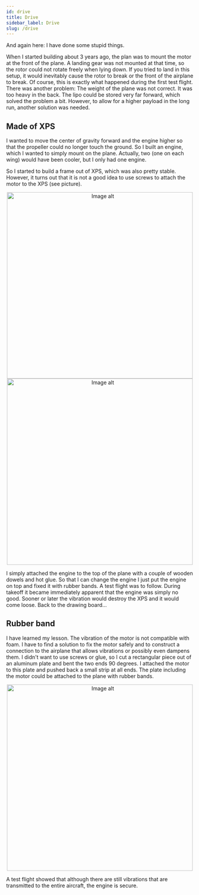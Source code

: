 ```yaml
---
id: drive
title: Drive
sidebar_label: Drive
slug: /drive
---
```

And again here: I have done some stupid things. 


When I started building about 3 years ago, the plan was to mount the motor at the front of the plane. A landing gear was not mounted at that time, so the rotor could not rotate freely when lying down. If you tried to land in this setup, it would inevitably cause the rotor to break or the front of the airplane to break. Of course, this is exactly what happened during the first test flight. 
There was another problem: The weight of the plane was not correct. It was too heavy in the back. The lipo could be stored very far forward, which solved the problem a bit. However, to allow for a higher payload in the long run, another solution was needed. 

## Made of XPS
I wanted to move the center of gravity forward and the engine higher so that the propeller could no longer touch the ground. 
So I built an engine, which I wanted to simply mount on the plane. Actually, two (one on each wing) would have been cooler, but I only had one engine.

So I started to build a frame out of XPS, which was also pretty stable. However, it turns out that it is not a good idea to use screws to attach the motor to the XPS (see picture).





<div align="center">
<img src={drive_wrong} alt="Image alt"  height="500px"/>
<img src={drive_wrong_mounted} alt="Image alt"  height="500px"/>
</div>

I simply attached the engine to the top of the plane with a couple of wooden dowels and hot glue. So that I can change the engine I just put the engine on top and fixed it with rubber bands. A test flight was to follow. During takeoff it became immediately apparent that the engine was simply no good. Sooner or later the vibration would destroy the XPS and it would come loose. 
Back to the drawing board...

## Rubber band
I have learned my lesson. The vibration of the motor is not compatible with foam. I have to find a solution to fix the motor safely and to construct a connection to the airplane that allows vibrations or possibly even dampens them. I didn't want to use screws or glue, so I cut a rectangular piece out of an aluminum plate and bent the two ends 90 degrees. I attached the motor to this plate and pushed back a small strip at all ends. The plate including the motor could be attached to the plane with rubber bands.



<div align="center">
<img src={drive_correct_cropped} alt="Image alt"  height="500px"/>
</div>



A test flight showed that although there are still vibrations that are transmitted to the entire aircraft, the engine is secure.
